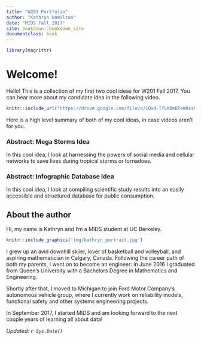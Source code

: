```yaml
---
title: "W201 Portfolio"
author: "Kathryn Hamilton"
date: "MIDS Fall 2017"
site: bookdown::bookdown_site
documentclass: book
---
```


<!-- This won't be displayed but it will initialize your R session. Add any R libraries you need here. -->
```r
library(magrittr)
```


# Welcome! {-}

Hello! This is a collection of my first two cool ideas for W201 Fall 2017. You can hear more about my candidate idea in the following video.

```r
knitr::include_url("https://drive.google.com/file/d/1Qxd-TfLKDmBPeW0xsM-JfzgaQKPJJQMp/preview")
```

  
Here is a high level summary of both of my cool ideas, in case videos aren't for you.
  
### Abstract: Mega Storms Idea {-}

In this cool idea, I look at harnessing the powers of social media and cellular networks to save lives during tropical storms or tornadoes.

### Abstract: Infographic Database Idea {-}

In this cool idea, I look at compiling scientific study results into an easily accessible and structured database for public consumption.

## About the author {-}

Hi, my name is Kathryn and I'm a MIDS student at UC Berkeley. 

```r
knitr::include_graphics('img/kathryn_portrait.jpg')
```

I grew up an avid downhill skiier, lover of basketball and volleyball, and aspiring mathematician in Calgary, Canada. Following the career path of both my parents, I went on to become an engineer: in June 2016 I graduated from Queen's University with a Bachelors Degree in Mathematics and Engineering.

Shortly after that, I moved to Michigan to join Ford Motor Company's autonomous vehicle group, where I currently work on reliability models, functional safety and other systems engineering projects.

In September 2017, I started MIDS and am looking forward to the next couple years of learning all about data!

*Updated: `r Sys.Date()`*
